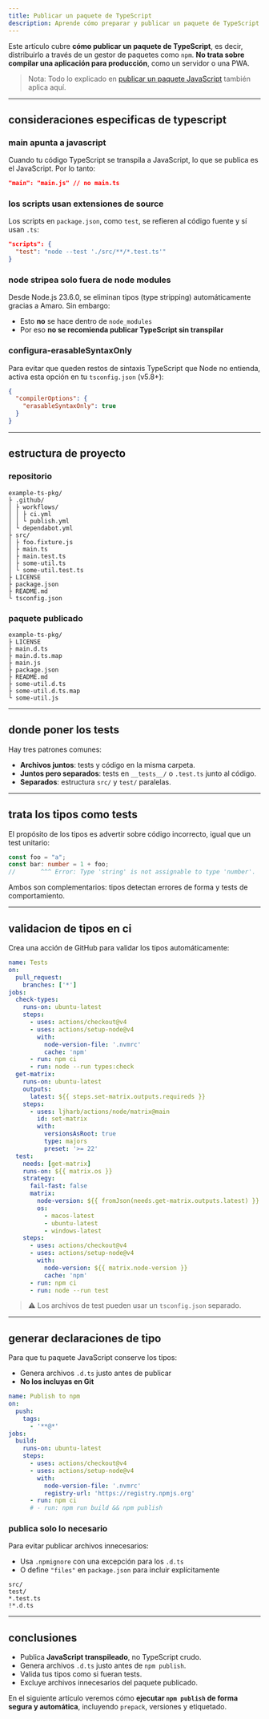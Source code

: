 ```yaml
---
title: Publicar un paquete de TypeScript
description: Aprende cómo preparar y publicar un paquete de TypeScript en npm, incluyendo generación de tipos, estructura de carpetas y configuración de CI.
---
```


Este artículo cubre **cómo publicar un paquete de TypeScript**, es decir, distribuirlo a través de un gestor de paquetes como `npm`. **No trata sobre compilar una aplicación para producción**, como un servidor o una PWA.

> Nota: Todo lo explicado en [publicar un paquete JavaScript](publicar-paquete) también aplica aquí.

---

## consideraciones especificas de typescript

### main apunta a javascript

Cuando tu código TypeScript se transpila a JavaScript, lo que se publica es el JavaScript. Por lo tanto:

```json
"main": "main.js" // no main.ts
```

### los scripts usan extensiones de source

Los scripts en `package.json`, como `test`, se refieren al código fuente y sí usan `.ts`:

```json
"scripts": {
  "test": "node --test './src/**/*.test.ts'"
}
```

### node stripea solo fuera de node modules

Desde Node.js 23.6.0, se eliminan tipos (type stripping) automáticamente gracias a Amaro. Sin embargo:

- Esto **no** se hace dentro de `node_modules`
- Por eso **no se recomienda publicar TypeScript sin transpilar**

### configura-erasableSyntaxOnly

Para evitar que queden restos de sintaxis TypeScript que Node no entienda, activa esta opción en tu `tsconfig.json` (v5.8+):

```json
{
  "compilerOptions": {
    "erasableSyntaxOnly": true
  }
}
```

---

## estructura de proyecto

### repositorio

```go:text
example-ts-pkg/
├ .github/
│ ├ workflows/
│ │ ├ ci.yml
│ │ └ publish.yml
│ └ dependabot.yml
├ src/
│ ├ foo.fixture.js
│ ├ main.ts
│ ├ main.test.ts
│ ├ some-util.ts
│ └ some-util.test.ts
├ LICENSE
├ package.json
├ README.md
└ tsconfig.json
```

### paquete publicado

```go:text
example-ts-pkg/
├ LICENSE
├ main.d.ts
├ main.d.ts.map
├ main.js
├ package.json
├ README.md
├ some-util.d.ts
├ some-util.d.ts.map
└ some-util.js
```

---

## donde poner los tests

Hay tres patrones comunes:

- **Archivos juntos**: tests y código en la misma carpeta.
- **Juntos pero separados**: tests en `__tests__/` o `.test.ts` junto al código.
- **Separados**: estructura `src/` y `test/` paralelas.

---

## trata los tipos como tests

El propósito de los tipos es advertir sobre código incorrecto, igual que un test unitario:

```ts
const foo = "a";
const bar: number = 1 + foo;
//       ^^^ Error: Type 'string' is not assignable to type 'number'.
```

Ambos son complementarios: tipos detectan errores de forma y tests de comportamiento.

---

## validacion de tipos en ci

Crea una acción de GitHub para validar los tipos automáticamente:

```yaml:.github/workflows/ci.yml
name: Tests
on:
  pull_request:
    branches: ['*']
jobs:
  check-types:
    runs-on: ubuntu-latest
    steps:
      - uses: actions/checkout@v4
      - uses: actions/setup-node@v4
        with:
          node-version-file: '.nvmrc'
          cache: 'npm'
      - run: npm ci
      - run: node --run types:check
  get-matrix:
    runs-on: ubuntu-latest
    outputs:
      latest: ${{ steps.set-matrix.outputs.requireds }}
    steps:
      - uses: ljharb/actions/node/matrix@main
        id: set-matrix
        with:
          versionsAsRoot: true
          type: majors
          preset: '>= 22'
  test:
    needs: [get-matrix]
    runs-on: ${{ matrix.os }}
    strategy:
      fail-fast: false
      matrix:
        node-version: ${{ fromJson(needs.get-matrix.outputs.latest) }}
        os:
          - macos-latest
          - ubuntu-latest
          - windows-latest
    steps:
      - uses: actions/checkout@v4
      - uses: actions/setup-node@v4
        with:
          node-version: ${{ matrix.node-version }}
          cache: 'npm'
      - run: npm ci
      - run: node --run test
```

> ⚠️ Los archivos de test pueden usar un `tsconfig.json` separado.

---

## generar declaraciones de tipo

Para que tu paquete JavaScript conserve los tipos:

- Genera archivos `.d.ts` justo antes de publicar
- **No los incluyas en Git**

```yaml:.github/workflows/publish.yml
name: Publish to npm
on:
  push:
    tags:
      - '**@*'
jobs:
  build:
    runs-on: ubuntu-latest
    steps:
      - uses: actions/checkout@v4
      - uses: actions/setup-node@v4
        with:
          node-version-file: '.nvmrc'
          registry-url: 'https://registry.npmjs.org'
      - run: npm ci
      # - run: npm run build && npm publish
```

### publica solo lo necesario

Para evitar publicar archivos innecesarios:

- Usa `.npmignore` con una excepción para los `.d.ts`
- O define `"files"` en `package.json` para incluir explícitamente

```text:.npmignore
src/
test/
*.test.ts
!*.d.ts
```

---

## conclusiones

- Publica **JavaScript transpileado**, no TypeScript crudo.
- Genera archivos `.d.ts` justo antes de `npm publish`.
- Valida tus tipos como si fueran tests.
- Excluye archivos innecesarios del paquete publicado.

En el siguiente artículo veremos cómo **ejecutar `npm publish` de forma segura y automática**, incluyendo `prepack`, versiones y etiquetado.
